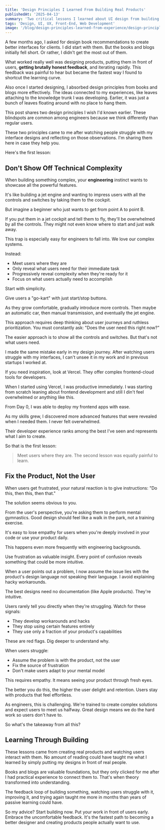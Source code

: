 ```yaml
---
title: 'Design Principles I Learned From Building Real Products'
publishedAt: '2025-04-13'
summary: 'Two critical lessons I learned about UI design from building front-end applications for clients instead of just reading books.'
tags: 'Design, UI, UX, Front-End, Web Development'
image: '/blog/design-principles-learned-from-experience/design-principles.png'
---
```


A few months ago, I asked for design book recommendations to create better interfaces for clients.
I did start with them. But the books and blogs initially fell short. Or rather, I didn't get the most out of them.

What worked really well was designing products, putting them in front of users, **getting brutally honest feedback**, and iterating rapidly. This feedback was painful to hear but became the fastest way I found to shortcut the learning curve.

Also once I started designing, I absorbed design principles from books and blogs more effectively. The ideas connected to my experiences, like leaves attaching to the knowledge trunk I was developing. Earlier, it was just a bunch of leaves floating around with no place to hang them.

This post shares two design principles I wish I'd known earlier. These blindspots are common among engineers because we think differently than regular users.

These two principles came to me after watching people struggle with my interface designs and reflecting on those observations. I'm sharing them here in case they help you.

Here's the first lesson:

## Don't Show Off Technical Complexity

When building something complex, your **engineering** instinct wants to showcase all the powerful features.

It's like building a jet engine and wanting to impress users with all the controls and switches by taking them to the cockpit.

But imagine a beginner who just wants to get from point A to point B.

If you put them in a jet cockpit and tell them to fly, they'll be overwhelmed by all the controls. They might not even know where to start and just walk away.

This trap is especially easy for engineers to fall into. We love our complex systems.

Instead:

- Meet users where they are
- Only reveal what users need for their immediate task
- Progressively reveal complexity when they're ready for it
- Focus on what users actually need to accomplish

Start with simplicity.

Give users a "go-kart" with just start/stop buttons.

As they grow comfortable, gradually introduce more controls. Then maybe an automatic car, then manual transmission, and eventually the jet engine.

This approach requires deep thinking about user journeys and ruthless prioritization. You must constantly ask: "Does the user need this right now?"

The easier approach is to show all the controls and switches. But that's not what users need.

I made the same mistake early in my design journey. After watching users struggle with my interfaces, I can't unsee it in my work and in previous startups I worked at.

If you need inspiration, look at Vercel. They offer complex frontend-cloud tools for developers.

When I started using Vercel, I was productive immediately. I was starting from scratch leaning about frontend development and still I din't feel overwhelmed or anything like this.

From Day 0, I was able to deploy my frontend apps with ease.

As my skills grew, I discovered more advanced features that were revealed when I needed them. I never felt overwhelmed.

Their developer experience ranks among the best I've seen and represents what I aim to create.

So that is the first lesson:

> Meet users where they are.
> The second lesson was equally painful to learn.

## Fix the Product, Not the User

When users get frustrated, your natural reaction is to give instructions: "Do this, then this, then that."

The solution seems obvious to you.

From the user's perspective, you're asking them to perform mental gymnastics. Good design should feel like a walk in the park, not a training exercise.

It's easy to lose empathy for users when you're deeply involved in your code or use your product daily.

This happens even more frequently with engineering backgrounds.

Use frustration as valuable insight. Every point of confusion reveals something that could be more intuitive.

When a user points out a problem, I now assume the issue lies with the product's design language not speaking their language. I avoid explaining hacky workarounds.

The best designs need no documentation (like Apple products). They're intuitive.

Users rarely tell you directly when they're struggling. Watch for these signals:

- They develop workarounds and hacks
- They stop using certain features entirely
- They use only a fraction of your product's capabilities

These are red flags. Dig deeper to understand why.

When users struggle:

- Assume the problem is with the product, not the user
- Fix the source of frustration
- Don't make users adapt to your mental model

This requires empathy. It means seeing your product through fresh eyes.

The better you do this, the higher the user delight and retention. Users stay with products that feel effortless.

As engineers, this is challenging. We're trained to create complex solutions and expect users to meet us halfway. Great design means we do the hard work so users don't have to.

So what's the takeaway from all this?

## Learning Through Building

These lessons came from creating real products and watching users interact with them. No amount of reading could have taught me what I learned by simply putting my designs in front of real people.

Books and blogs are valuable foundations, but they only clicked for me after I had practical experience to connect them to. That's when theory transformed into understanding.

The feedback loop of building something, watching users struggle with it, improving it, and trying again taught me more in months than years of passive learning could have.

So my advice? Start building now. Put your work in front of users early. Embrace the uncomfortable feedback. It's the fastest path to becoming a better designer and creating products people actually want to use.
